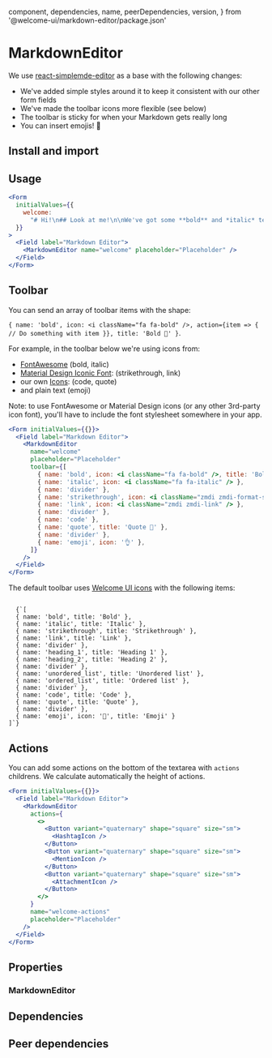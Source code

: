 
  component,
  dependencies,
  name,
  peerDependencies,
  version,
} from '@welcome-ui/markdown-editor/package.json'

# MarkdownEditor

<tagversion version={version} name={name} component={component} />

We use [react-simplemde-editor](https://github.com/RIP21/react-simplemde-editor) as a base with the following changes:

- We've added simple styles around it to keep it consistent with our other form fields
- We've made the toolbar icons more flexible (see below)
- The toolbar is sticky for when your Markdown gets really long
- You can insert emojis! 💃

## Install and import

<usage component={component} name={name} peerDependencies={peerDependencies} />

## Usage

````jsx
<Form
  initialValues={{
    welcome:
      "# Hi!\n## Look at me!\n\nWe've got some **bold** and *italic* text, a cheeky bit of ~~strikethrough~~, some `inline code` and a [link](https://welcometothejungle.com). We can also do inline images by hand ![Milou](https://fr.tintin.com/images/tintin/persos/images/milou.png 'Milou') as well as:\n\n* Unordered lists\n* Unordered lists\n\n1. Ordered lists\n1. Ordered lists\n\nAnd of course the classics:\n\n```\nA code block\nwith multiple lines\n```\n\n> And a quote",
  }}
>
  <Field label="Markdown Editor">
    <MarkdownEditor name="welcome" placeholder="Placeholder" />
  </Field>
</Form>
````

## Toolbar

You can send an array of toolbar items with the shape:

`{ name: 'bold', icon: <i className="fa fa-bold" />, action={item => { // Do something with item }}, title: 'Bold 🌴' }`.

For example, in the toolbar below we're using icons from:

- [FontAwesome](https://fontawesome.com/icons?d=gallery) (bold, italic)
- [Material Design Iconic Font](https://zavoloklom.github.io/material-design-iconic-font/icons.html): (strikethrough, link)
- our own [Icons](/icons): (code, quote)
- and plain text (emoji)

Note: to use FontAwesome or Material Design icons (or any other 3rd-party icon font), you'll have to include the font stylesheet somewhere in your app.

```jsx
<Form initialValues={{}}>
  <Field label="Markdown Editor">
    <MarkdownEditor
      name="welcome"
      placeholder="Placeholder"
      toolbar={[
        { name: 'bold', icon: <i className="fa fa-bold" />, title: 'Bold 🌴' },
        { name: 'italic', icon: <i className="fa fa-italic" /> },
        { name: 'divider' },
        { name: 'strikethrough', icon: <i className="zmdi zmdi-format-strikethrough-s" /> },
        { name: 'link', icon: <i className="zmdi zmdi-link" /> },
        { name: 'divider' },
        { name: 'code' },
        { name: 'quote', title: 'Quote 🌴' },
        { name: 'divider' },
        { name: 'emoji', icon: '👌' },
      ]}
    />
  </Field>
</Form>
```

The default toolbar uses [Welcome UI icons](/components/icon) with the following items:

<code>
  {`[
  { name: 'bold', title: 'Bold' },
  { name: 'italic', title: 'Italic' },
  { name: 'strikethrough', title: 'Strikethrough' },
  { name: 'link', title: 'Link' },
  { name: 'divider' },
  { name: 'heading_1', title: 'Heading 1' },
  { name: 'heading_2', title: 'Heading 2' },
  { name: 'divider' },
  { name: 'unordered_list', title: 'Unordered list' },
  { name: 'ordered_list', title: 'Ordered list' },
  { name: 'divider' },
  { name: 'code', title: 'Code' },
  { name: 'quote', title: 'Quote' },
  { name: 'divider' },
  { name: 'emoji', icon: '🙂', title: 'Emoji' }
]`}
</code>

## Actions

You can add some actions on the bottom of the textarea with `actions` childrens. We calculate automatically the height of actions.

```jsx
<Form initialValues={{}}>
  <Field label="Markdown Editor">
    <MarkdownEditor
      actions={
        <>
          <Button variant="quaternary" shape="square" size="sm">
            <HashtagIcon />
          </Button>
          <Button variant="quaternary" shape="square" size="sm">
            <MentionIcon />
          </Button>
          <Button variant="quaternary" shape="square" size="sm">
            <AttachmentIcon />
          </Button>
        </>
      }
      name="welcome-actions"
      placeholder="Placeholder"
    />
  </Field>
</Form>
```

## Properties

### MarkdownEditor

<props propTypes={props.propTypes.MarkdownEditor} />

## Dependencies

<dependencies dependencies={dependencies} />

## Peer dependencies

<dependencies dependencies={peerDependencies} />
